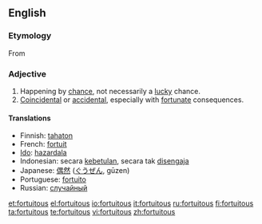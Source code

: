 ==English==

===Etymology===
From {{L.}} {{term|fortuitus|fōrtuītus|lang=la}}

===Adjective===
{{en-adj}}

# Happening by [[chance]], not necessarily a [[lucky]] chance.
# [[coincidental|Coincidental]] or [[accidental]], especially with [[fortunate]] consequences.

====Translations====
*Finnish: [[tahaton]]
*French: [[fortuit]]
*[[Ido]]: [[hazardala]]
*Indonesian: secara [[betul|kebetulan]], secara tak [[sengaja|disengaja]]
*Japanese: [[偶然]] ([[ぐうぜん]], gūzen)
*Portuguese: [[fortuito]]
*Russian: [[случайный]]

[[et:fortuitous]]
[[el:fortuitous]]
[[io:fortuitous]]
[[it:fortuitous]]
[[ru:fortuitous]]
[[fi:fortuitous]]
[[ta:fortuitous]]
[[te:fortuitous]]
[[vi:fortuitous]]
[[zh:fortuitous]]